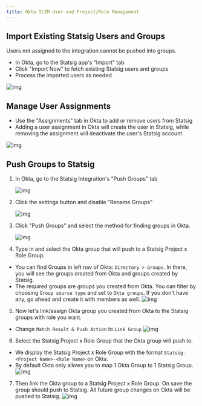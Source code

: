 ```yaml
---
title: Okta SCIM User and Project/Role Management
---
```



## Import Existing Statsig Users and Groups

<Note>
Users not assigned to the integration cannot be pushed into groups.
</Note>

- In Okta, go to the Statsig app's "Import" tab
- Click "Import Now" to fetch existing Statsig users and groups
- Process the imported users as needed

<Frame>
  <img src="/images/okta_scim_steps/step6-import-existing-users.png" alt="img" />
</Frame>

## Manage User Assignments

- Use the "Assignments" tab in Okta to add or remove users from Statsig
- Adding a user assignment in Okta will create the user in Statsig, while removing the assignment will deactivate the user's Statsig account

<Frame>
  <img src="/images/okta_scim_steps/step7-manage-user-assignments.png" alt="img" />
</Frame>

## Push Groups to Statsig

1. In Okta, go to the Statsig Integration's "Push Groups" tab
   <Frame>
     <img src="/images/okta_scim_steps/step8-push-groups-1.png" alt="img" />
   </Frame>

2. Click the settings button and disable "Rename Groups"
   <Frame>
     <img src="/images/okta_scim_steps/step8-push-groups-2.png" alt="img" />
   </Frame>

3. Click "Push Groups" and select the method for finding groups in Okta.
   <Frame>
     <img src="/images/okta_scim_steps/step8-push-groups-3.png" alt="img" />
   </Frame>

4. Type in and select the Okta group that will push to a Statsig Project x Role Group.

- You can find Groups in left nav of Okta: `Directory > Groups`. In there, you will see the groups created from Okta and groups created by Statsig.
- The required groups are groups you created from Okta. You can filter by choosing `Group source type` and set to `Okta groups`. If you don't have any, go ahead and create it with members as well.
  <Frame>
    <img src="/images/okta_scim_steps/step8-push-groups-4.png" alt="img" />
  </Frame>

5. Now let's link/assign Okta group you created from Okta to the Statsig groups with role you want.

- Change `Match Result & Push Action` to `Link Group`
  <Frame>
    <img src="/images/okta_scim_steps/step8-push-groups-5.png" alt="img" />
  </Frame>

6. Select the Statsig Project x Role Group that the Okta group will push to.

- We display the Statsig Project x Role Group with the format `Statsig-<Project Name>-<Role Name>` on Okta.
- By default Okta only allows you to map 1 Okta Group to 1 Statsig Group.
  <Frame>
    <img src="/images/okta_scim_steps/step8-push-groups-6.png" alt="img" />
  </Frame>

7. Then link the Okta group to a Statsig Project x Role Group. On save the group should push to Statsig. All future group changes on Okta will be pushed to Statsig.
   <Frame>
     <img src="/images/okta_scim_steps/step8-push-groups-7.png" alt="img" />
   </Frame>